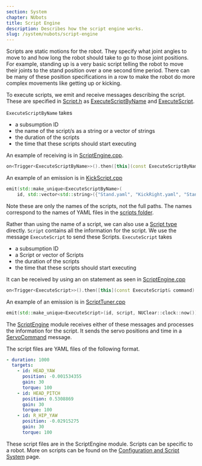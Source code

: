 ```yaml
---
section: System
chapter: NUbots
title: Script Engine
description: Describes how the script engine works.
slug: /system/nubots/script-engine
---
```


Scripts are static motions for the robot. They specify what joint angles to move to and how long the robot should take to go to those joint positions. For example, standing up is a very basic script telling the robot to move their joints to the stand position over a one second time period. There can be many of these position specifications in a row to make the robot do more complex movements like getting up or kicking.

To execute scripts, we emit and receive messages describing the script. These are specified in [Script.h](https://github.com/NUbots/NUbots/blob/master/shared/extension/Script.h) as [ExecuteScriptByName](https://github.com/NUbots/NUbots/blob/96357855b059cd499021552b3e25a4b158828dc5/shared/extension/Script.h#L224) and [ExecuteScript](https://github.com/NUbots/NUbots/blob/96357855b059cd499021552b3e25a4b158828dc5/shared/extension/Script.h#L261).

`ExecuteScriptByName` takes

- a subsumption ID
- the name of the script/s as a string or a vector of strings
- the duration of the scripts
- the time that these scripts should start executing

An example of receiving is in [ScriptEngine.cpp](https://github.com/NUbots/NUbots/blob/96357855b059cd499021552b3e25a4b158828dc5/module/motion/ScriptEngine/src/ScriptEngine.cpp#L51).

```cpp
on<Trigger<ExecuteScriptByName>>().then([this](const ExecuteScriptByName& command) {...}
```

An example of an emission is in [KickScript.cpp](https://github.com/NUbots/NUbots/blob/96357855b059cd499021552b3e25a4b158828dc5/module/behaviour/skills/KickScript/src/KickScript.cpp#L102)

```cpp
emit(std::make_unique<ExecuteScriptByName>(
    id, std::vector<std::string>({"Stand.yaml", "KickRight.yaml", "Stand.yaml"})));
```

Note these are only the names of the scripts, not the full paths. The names correspond to the names of YAML files in the [scripts folder](https://github.com/NUbots/NUbots/tree/master/module/motion/ScriptEngine/data/scripts).

Rather than using the name of a script, we can also use a [Script type](https://github.com/NUbots/NUbots/blob/96357855b059cd499021552b3e25a4b158828dc5/shared/extension/Script.h#L43) directly. `Script` contains all the information for the script. We use the message `ExecuteScript` to send these Scripts. `ExecuteScript` takes

- a subsumption ID
- a Script or vector of Scripts
- the duration of the scripts
- the time that these scripts should start executing

It can be received by using an on statement as seen in [ScriptEngine.cpp](https://github.com/NUbots/NUbots/blob/96357855b059cd499021552b3e25a4b158828dc5/module/motion/ScriptEngine/src/ScriptEngine.cpp#L71)

```cpp
on<Trigger<ExecuteScript>>().then([this](const ExecuteScript& command) {...}
```

An example of an emission is in [ScriptTuner.cpp](https://github.com/NUbots/NUbots/blob/96357855b059cd499021552b3e25a4b158828dc5/module/behaviour/tools/ScriptTuner/src/ScriptTuner.cpp#L590)

```cpp
emit(std::make_unique<ExecuteScript>(id, script, NUClear::clock::now()));
```

The [ScriptEngine](https://github.com/NUbots/NUbots/tree/master/module/motion/ScriptEngine) module receives either of these messages and processes the information for the script. It sends the servo positions and time in a [ServoCommand](https://github.com/NUbots/NUbots/blob/master/shared/message/behaviour/ServoCommand.proto) message.

The script files are YAML files of the following format.

```yaml
- duration: 1000
  targets:
    - id: HEAD_YAW
      position: -0.001534355
      gain: 30
      torque: 100
    - id: HEAD_PITCH
      position: 0.5308869
      gain: 30
      torque: 100
    - id: R_HIP_YAW
      position: -0.02915275
      gain: 30
      torque: 100
```

These script files are in the ScriptEngine module. Scripts can be specific to a robot. More on scripts can be found on the [Configuration and Script System](/system/nubots/config-script) page.

